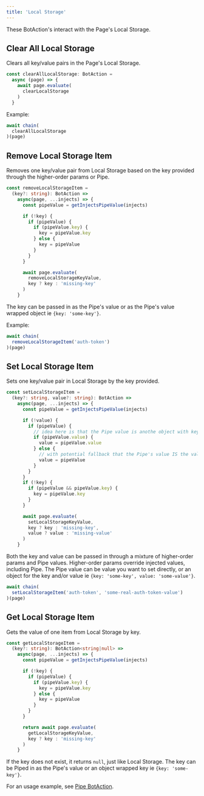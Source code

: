 ---
title: 'Local Storage'
---

These BotAction's interact with the Page's Local Storage.

## Clear All Local Storage

Clears all key/value pairs in the Page's Local Storage.

```typescript
const clearAllLocalStorage: BotAction = 
  async (page) => {
    await page.evaluate(
      clearLocalStorage
    )
  }
```

Example:
```typescript
await chain(
  clearAllLocalStorage
)(page)
```

## Remove Local Storage Item

Removes one key/value pair from Local Storage based on the key provided through the higher-order params or Pipe.

```typescript
const removeLocalStorageItem = 
  (key?: string): BotAction =>
    async(page, ...injects) => {
      const pipeValue = getInjectsPipeValue(injects)

      if (!key) {
        if (pipeValue) {
          if (pipeValue.key) {
            key = pipeValue.key
          } else {
            key = pipeValue
          }
        }
      }

      await page.evaluate(
        removeLocalStorageKeyValue,
        key ? key : 'missing-key'
      )
    }
```
The key can be passed in as the Pipe's value or as the Pipe's value wrapped object ie `{key: 'some-key'}`.

Example:
```typescript
await chain(
  removeLocalStorageItem('auth-token')
)(page)
```

## Set Local Storage Item

Sets one key/value pair in Local Storage by the key provided.

```typescript
const setLocalStorageItem = 
  (key?: string, value?: string): BotAction => 
    async(page, ...injects) => {
      const pipeValue = getInjectsPipeValue(injects)

      if (!value) {
        if (pipeValue) {
          // idea here is that the Pipe value is anothe object with keys {key: '', value: ''} -> to map as what we are setting in the DB
          if (pipeValue.value) {
            value = pipeValue.value
          } else {
            // with potential fallback that the Pipe's value IS the value to set, and we'll get the key from the BotAction's higher order `key` param
            value = pipeValue
          }
        }
      }
      if (!key) {
        if (pipeValue && pipeValue.key) {
          key = pipeValue.key
        }
      }

      await page.evaluate(
        setLocalStorageKeyValue,
        key ? key : 'missing-key',
        value ? value : 'missing-value'
      )
    }
```
Both the key and value can be passed in through a mixture of higher-order params and Pipe values. Higher-order params override injected values, including Pipe. The Pipe value can be value you want to set directly, or an object for the key and/or value ie `{key: 'some-key', value: 'some-value'}`.

```typescript
await chain(
  setLocalStorageItem('auth-token', 'some-real-auth-token-value')
)(page)
```

## Get Local Storage Item

Gets the value of one item from Local Storage by key.

```typescript
const getLocalStorageItem = 
  (key?: string): BotAction<string|null> => 
    async(page, ...injects) => {
      const pipeValue = getInjectsPipeValue(injects)

      if (!key) {
        if (pipeValue) {
          if (pipeValue.key) {
            key = pipeValue.key
          } else {
            key = pipeValue
          }
        }
      }

      return await page.evaluate(
        getLocalStorageKeyValue,
        key ? key : 'missing-key'
      )
    }
```
If the key does not exist, it returns `null`, just like Local Storage. The key can be Piped in as the Pipe's value or an object wrapped key ie `{key: 'some-key'}`.

For an usage example, see [Pipe BotAction](/advanced/piping#pipe-botaction).